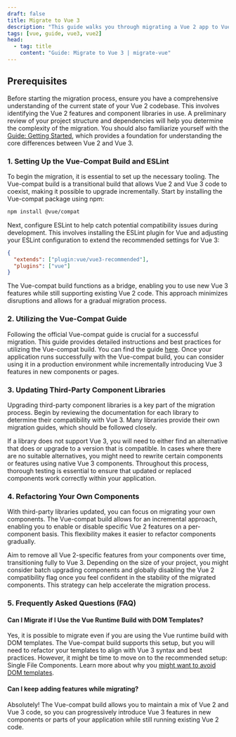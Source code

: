 ```yaml
---
draft: false
title: Migrate to Vue 3
description: "This guide walks you through migrating a Vue 2 app to Vue 3, covering essential steps like setting up tooling, updating libraries, refactoring components, and leveraging the Vue-compat build for a smooth transition."
tags: [vue, guide, vue3, vue2]
head:
  - tag: title
    content: "Guide: Migrate to Vue 3 | migrate-vue"
---
```


## Prerequisites

Before starting the migration process, ensure you have a comprehensive understanding of the current state of your Vue 2 codebase. This involves identifying the Vue 2 features and component libraries in use. A preliminary review of your project structure and dependencies will help you determine the complexity of the migration. You should also familiarize yourself with the [Guide: Getting Started](/guide/1-getting-started), which provides a foundation for understanding the core differences between Vue 2 and Vue 3.

### 1. Setting Up the Vue-Compat Build and ESLint

To begin the migration, it is essential to set up the necessary tooling. The Vue-compat build is a transitional build that allows Vue 2 and Vue 3 code to coexist, making it possible to upgrade incrementally. Start by installing the Vue-compat package using npm:

```bash
npm install @vue/compat
```

Next, configure ESLint to help catch potential compatibility issues during development. This involves installing the ESLint plugin for Vue and adjusting your ESLint configuration to extend the recommended settings for Vue 3:

```json
{
  "extends": ["plugin:vue/vue3-recommended"],
  "plugins": ["vue"]
}
```

The Vue-compat build functions as a bridge, enabling you to use new Vue 3 features while still supporting existing Vue 2 code. This approach minimizes disruptions and allows for a gradual migration process.

### 2. Utilizing the Vue-Compat Guide

Following the official Vue-compat guide is crucial for a successful migration. This guide provides detailed instructions and best practices for utilizing the Vue-compat build. You can find the guide [here](https://github.com/vuejs/core/tree/main/packages/vue-compat#readme). Once your application runs successfully with the Vue-compat build, you can consider using it in a production environment while incrementally introducing Vue 3 features in new components or pages.

### 3. Updating Third-Party Component Libraries

Upgrading third-party component libraries is a key part of the migration process. Begin by reviewing the documentation for each library to determine their compatibility with Vue 3. Many libraries provide their own migration guides, which should be followed closely.

If a library does not support Vue 3, you will need to either find an alternative that does or upgrade to a version that is compatible. In cases where there are no suitable alternatives, you might need to rewrite certain components or features using native Vue 3 components. Throughout this process, thorough testing is essential to ensure that updated or replaced components work correctly within your application.

### 4. Refactoring Your Own Components

With third-party libraries updated, you can focus on migrating your own components. The Vue-compat build allows for an incremental approach, enabling you to enable or disable specific Vue 2 features on a per-component basis. This flexibility makes it easier to refactor components gradually.

Aim to remove all Vue 2-specific features from your components over time, transitioning fully to Vue 3. Depending on the size of your project, you might consider batch upgrading components and globally disabling the Vue 2 compatibility flag once you feel confident in the stability of the migrated components. This strategy can help accelerate the migration process.

### 5. Frequently Asked Questions (FAQ)

#### Can I Migrate if I Use the Vue Runtime Build with DOM Templates?

Yes, it is possible to migrate even if you are using the Vue runtime build with DOM templates. The Vue-compat build supports this setup, but you will need to refactor your templates to align with Vue 3 syntax and best practices. However, it might be time to move on to the recommended setup: Single File Components. Learn more about why you [might want to avoid DOM templates](https://vuejsdevelopers.com/2017/09/17/vue-js-avoid-dom-templates/).

#### Can I keep adding features while migrating?

Absolutely! The Vue-compat build allows you to maintain a mix of Vue 2 and Vue 3 code, so you can progressively introduce Vue 3 features in new components or parts of your application while still running existing Vue 2 code.
